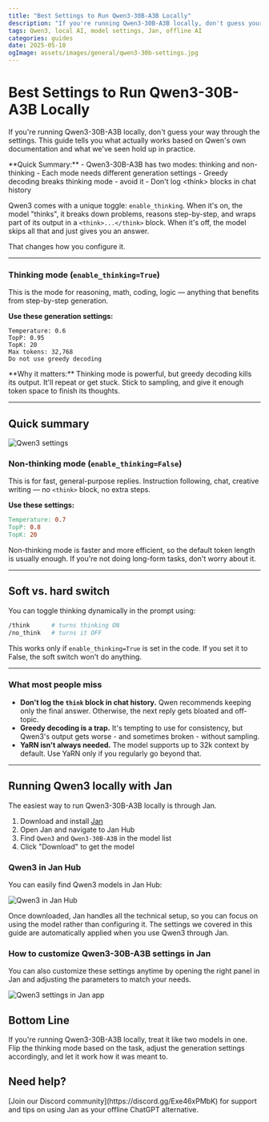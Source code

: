 ```yaml
---
title: "Best Settings to Run Qwen3-30B-A3B Locally"
description: "If you're running Qwen3-30B-A3B locally, don't guess your way through the settings. This guide tells you what actually works based on Qwen's own documentation and what we've seen hold up in practice."
tags: Qwen3, local AI, model settings, Jan, offline AI
categories: guides
date: 2025-05-10
ogImage: assets/images/general/qwen3-30b-settings.jpg
---
```


# Best Settings to Run Qwen3-30B-A3B Locally

If you're running Qwen3-30B-A3B locally, don't guess your way through the settings. This guide tells you what actually works based on Qwen's own documentation and what we've seen hold up in practice.

<Callout>
**Quick Summary:**
- Qwen3-30B-A3B has two modes: thinking and non-thinking
- Each mode needs different generation settings
- Greedy decoding breaks thinking mode - avoid it
- Don't log &lt;think&gt; blocks in chat history
</Callout>

Qwen3 comes with a unique toggle: `enable_thinking`. When it's on, the model "thinks", it breaks down problems, reasons step-by-step, and wraps part of its output in a `<think>...</think>` block. When it's off, the model skips all that and just gives you an answer.

That changes how you configure it.

---

### Thinking mode (`enable_thinking=True`)

This is the mode for reasoning, math, coding, logic — anything that benefits from step-by-step generation.

**Use these generation settings:**

```vbnet
Temperature: 0.6  
TopP: 0.95  
TopK: 20  
Max tokens: 32,768  
Do not use greedy decoding
```

<Callout type="info">
**Why it matters:**
Thinking mode is powerful, but greedy decoding kills its output. It'll repeat or get stuck. Stick to sampling, and give it enough token space to finish its thoughts.
</Callout>

---

## Quick summary 

![Qwen3 settings](./_assets/qwen3-settings-jan-ai.jpeg)

### Non-thinking mode (`enable_thinking=False`)

This is for fast, general-purpose replies. Instruction following, chat, creative writing — no `<think>` block, no extra steps.

**Use these settings:**

```makefile
Temperature: 0.7  
TopP: 0.8  
TopK: 20
```

<Callout type="info">
Non-thinking mode is faster and more efficient, so the default token length is usually enough. If you're not doing long-form tasks, don't worry about it.
</Callout>

---

## Soft vs. hard switch

You can toggle thinking dynamically in the prompt using:

```bash
/think      # turns thinking ON
/no_think   # turns it OFF
```

This works only if `enable_thinking=True` is set in the code. If you set it to False, the soft switch won't do anything.

---

### What most people miss

- **Don't log the `think` block in chat history.** Qwen recommends keeping only the final answer. Otherwise, the next reply gets bloated and off-topic.
- **Greedy decoding is a trap.** It's tempting to use for consistency, but Qwen3's output gets worse - and sometimes broken - without sampling.
- **YaRN isn't always needed.** The model supports up to 32k context by default. Use YaRN only if you regularly go beyond that.

---

## Running Qwen3 locally with Jan

The easiest way to run Qwen3-30B-A3B locally is through Jan.

1. Download and install [Jan](https://jan.ai)
2. Open Jan and navigate to Jan Hub
3. Find `Qwen3` and `Qwen3-30B-A3B` in the model list
4. Click "Download" to get the model

### Qwen3 in Jan Hub

You can easily find Qwen3 models in Jan Hub:

![Qwen3 in Jan Hub](./_assets/qwen3-in-jan-hub.jpeg)

Once downloaded, Jan handles all the technical setup, so you can focus on using the model rather than configuring it. The settings we covered in this guide are automatically applied when you use Qwen3 through Jan.

### How to customize Qwen3-30B-A3B settings in Jan

You can also customize these settings anytime by opening the right panel in Jan and adjusting the parameters to match your needs.

![Qwen3 settings in Jan app](./_assets/qwen3-settings-in-jan.jpeg)

## Bottom Line

If you're running Qwen3-30B-A3B locally, treat it like two models in one. Flip the thinking mode based on the task, adjust the generation settings accordingly, and let it work how it was meant to.

## Need help?

<Callout type="info">
[Join our Discord community](https://discord.gg/Exe46xPMbK) for support and tips on using Jan as your offline ChatGPT alternative.
</Callout>

<CTABlog />

